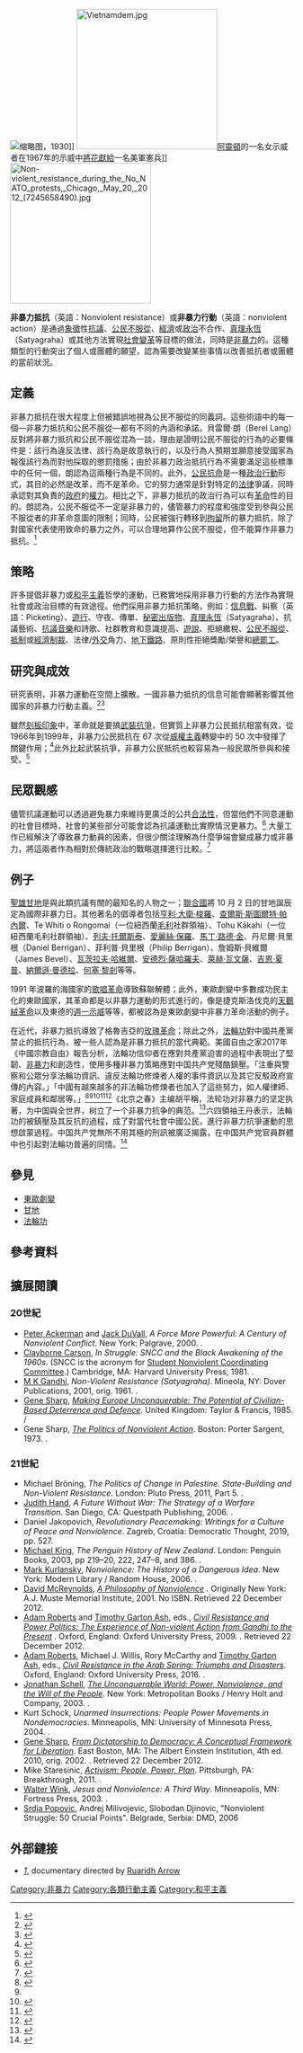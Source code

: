 [[File:Gandhi_Salt_March.jpg|缩略图]]，1930]]
[[File:Vietnamdem.jpg|250px]][[阿靈頓縣_(維吉尼亞州)|阿靈頓]]的一名女示威者在1967年的示威中[[權力歸花兒|將花獻給]]一名美軍憲兵]]
[[File:Non-violent_resistance_during_the_No_NATO_protests,_Chicago,_May_20,_2012_(7245658490).jpg|250px]]

'''非暴力抵抗'''（英語：Nonviolent resistance）或'''非暴力行動'''（英語：nonviolent action）是通過[[象徵|象徵]]性[[抗議|抗議]]、[[公民不服從|公民不服從]]、[[經濟|經濟]]或[[政治|政治]]不合作、[[真理永恆|真理永恆]]（Satyagraha）或其他方法實現[[改革|社會變革]]等目標的做法，同時是[[非暴力|非暴力]]的。這種類型的行動突出了個人或團體的願望，認為需要改變某些事情以改善抵抗者或團體的當前狀況。

==定義==
非暴力抵抗在很大程度上但被錯誤地視為公民不服從的同義詞。這些術語中的每一個—非暴力抵抗和公民不服從—都有不同的內涵和承諾。貝雷爾·朗（Berel Lang）反對將非暴力抵抗和公民不服從混為一談，理由是證明公民不服從的行為的必要條件是：該行為違反法律、該行為是故意執行的，以及行為人預期並願意接受國家為報復該行為而對他採取的懲罰措施；由於非暴力政治抵抗行為不需要滿足這些標準中的任何一個，朗認為這兩種行為是不同的。此外，[[公民抗命|公民抗命]]是一種[[政治運動|政治行動]]形式，其目的必然是改革，而不是革命。它的努力通常是針對特定的[[法律|法律]]爭議，同時承認對其負責的[[政府|政府]]的[[權力|權力]]。相比之下，非暴力抵抗的政治行為可以有[[革命|革命]]性的目的。朗認為，公民不服從不一定是非暴力的，儘管暴力的程度和強度受到參與公民不服從者的非革命意圖的限制；同時，公民被強行轉移到[[拘留|拘留]]所的暴力抵抗，除了對國家代表使用致命的暴力之外，可以合理地算作公民不服從，但不能算作非暴力抵抗。<ref name="Berel Lang, CD, NVR">{{cite journal|title=Civil Disobedience and Nonviolence: A Distinction with a Difference|first1=Berel|date=1970|journal=Ethics|issue=2|doi=10.1086/291763|volume=80|page=157|jstor=2379879|last1=Lang|s2cid=154512316}}</ref>

==策略==
許多提倡非暴力或[[和平主義|和平主義]]哲學的運動，已務實地採用非暴力行動的方法作為實現社會或政治目標的有效途徑。他們採用非暴力抵抗策略，例如：[[信息戰|信息戰]]、糾察（英語：Picketing）、[[示威|遊行]]、守夜、傳單、[[秘密出版物|秘密出版物]]、[[真理永恆|真理永恆]]（Satyagraha）、抗議藝術、[[抗爭歌|抗議音樂]]和詩歌、社群教育和意識提高、[[遊說|遊說]]、拒絕繳稅、[[公民不服從|公民不服從]]、[[杯葛|抵制]]或[[經濟制裁|經濟制裁]]、法律/[[外交|外交]]角力、[[地下鐵路_(秘密結社)|地下鐵路]]、原則性拒絕獎勵/榮譽和[[總罷工|總罷工]]。

==研究與成效==
研究表明，非暴力運動在空間上擴散。一國非暴力抵抗的信息可能會顯著影響其他國家的非暴力行動主義。<ref>{{cite journal|title=The Diffusion of Nonviolent Campaigns|first1=Kristian|date=2017|journal=Journal of Conflict Resolution|issue=5|doi=10.1177/0022002715603101|volume=61|pages=1120–1145|last1=Gleditsch|s2cid=142158335}}</ref><ref>{{cite journal|title=Learning about principles or prospects for success? An experimental analysis of information support for nonviolent resistance|first1=Babak|last2=Asadzadehmamaghani|first2=Peyman|date=2020|journal=Research & Politics|issue=2|doi=10.1177/2053168020931693|volume=7|last1=RezaeeDaryakenari|s2cid=220323282|doi-access=free}}</ref>

雖然[[刻板印象|刻板印象]]中，革命就是要搞[[武裝革命|武裝抗爭]]，但實質上非暴力公民抵抗相當有效，從1966年到1999年，非暴力公民抵抗在 67 次從[[威權主義|威權主義]]轉變中的 50 次中發揮了關鍵作用；<ref>{{cite web|title=A Force More Powerful|url=http://www.aforcemorepowerful.org/game/index.php|access-date=2010-09-01|date=2010-07-01|publisher=A Force More Powerful|archive-url=https://web.archive.org/web/20100917032757/http://aforcemorepowerful.org/game/index.php|archive-date=2010-09-17|url-status=live}}</ref>此外比起武裝抗爭，非暴力公民抵抗也較容易為一般民眾所參與和接受。<ref>{{cite news |author1=戴維·羅伯森 |title=「3.5%定律」：非暴力運動如何改變世界 |url=https://www.bbc.com/ukchina/trad/vert-fut-48720142 |accessdate=2022-02-25 |work=BBC |date=2019-06-23}}</ref>

==民眾觀感==
儘管抗議運動可以透過避免暴力來維持更廣泛的公共[[合法性|合法性]]，但當他們不同意運動的社會目標時，社會的某些部分可能會認為抗議運動比實際情況更暴力。<ref>{{cite journal|title=Allies or Agitators? How Partisan Identity Shapes Public Opinion about Violent or Nonviolent Protests|first1=Yuan|last2=Radnitz|first2=Scott|date=18 August 2020|journal=Political Communication|issue=4|doi=10.1080/10584609.2020.1793848|volume=38|pages=479–497|last1=Hsiao|s2cid=225354058}}</ref> 大量工作已經解決了導致暴力動員的因素，但很少關注理解為什麼爭端會變成暴力或非暴力，將這兩者作為相對於傳統政治的戰略選擇進行比較。<ref>{{cite journal|title=Understanding strategic choice|year=2009|url=https://archive.org/details/choices0000cunn|first1=K. G.|last1=Cunningham}}</ref>

==例子==
[[聖雄甘地|聖雄甘地]]是與此類抗議有關的最知名的人物之一；[[聯合國|聯合國]]將 10 月 2 日的甘地誕辰定為國際非暴力日。其他著名的倡導者包括[[亨利·大衛·梭羅|亨利·大衛·梭羅]]、[[查爾斯·史都華·巴奈爾|查爾斯·斯圖爾特·帕內爾]]、Te Whiti o Rongomai（一位紐西蘭[[毛利人|毛利]]社群領袖）、Tohu Kākahi（一位紐西蘭毛利社群領袖）、[[列夫·托爾斯泰|列夫·托爾斯泰]]、[[艾麗斯·保爾|愛麗絲·保羅]]、[[馬丁·路德·金|馬丁·路德·金]]、丹尼爾·貝里根（Daniel Berrigan）、菲利普·貝里根（Philip Berrigan）、詹姆斯·貝維爾（James Bevel）、[[瓦茨拉夫·哈維爾|瓦茨拉夫·哈維爾]]、[[安德烈·薩哈羅夫|安德烈·薩哈羅夫]]、[[萊赫·瓦文薩|萊赫·瓦文薩]]、[[吉恩·夏普|吉恩·夏普]]、[[納爾遜·曼德拉|納爾遜·曼德拉]]、[[何塞·黎剎|何塞·黎剎]]等等。

1991 年波羅的海國家的[[歌唱革命|歌唱革命]]導致蘇聯解體；此外，東歐劇變中多數成功民主化的東歐國家，其革命都是以非暴力運動的形式進行的，像是捷克斯洛伐克的[[天鵝絨革命|天鵝絨革命]]以及東德的[[週一示威|週一示威]]等等，都被認為是東歐劇變中非暴力革命活動的例子。

在近代，非暴力抵抗導致了格魯吉亞的[[玫瑰革命|玫瑰革命]]；除此之外，[[法輪功|法輪功]]對中國共產黨禁止的抵抗行為，被一些人認為是非暴力抵抗的當代典範。美國自由之家2017年《中國宗教自由》報告分析，法輪功信仰者在應對共產黨迫害的過程中表現出了堅韌、[[非暴力|非暴力]]和創造性，使用多種非暴力策略應對中国共产党殘酷鎮壓。「注重與警察和公眾分享法輪功資訊、違反法輪功修煉者人權的事件資訊以及其它反駁政府宣傳的內容。」「中國有越來越多的非法輪功修煉者也加入了這些努力，如人權律師、家庭成員和鄰居等。」<ref name="FH2017R">{{cite book|author1=美國自由之家|title=自由之家中国宗教自由报告-中国灵魂争夺战|date=2017-08|pages=p95|url=https://freedomhouse.org/report/special-reports/china-religious-freedom-simplified-chinese|access-date=2018-02-13|archive-date=2018-02-03|archive-url=https://web.archive.org/web/20180203181002/https://freedomhouse.org/report/special-reports/china-religious-freedom-simplified-chinese|dead-url=no}}</ref><ref name=Kil2011/><ref name=TORODEetal2014>{{cite news|author=GREG TORODE, JAMES POMFRET, BENJAMIN KANG LIM|title=Special Report: The battle for Hong Kong's soul|url=http://www.reuters.com/article/2014/07/01/us-hongkong-china-specialreport-idUSKBN0F62XU20140701|newspaper=[[路透社|路透社]]|date=2014-06-30|language=en|accessdate=2017-02-02|archive-date=2015-09-24|archive-url=https://web.archive.org/web/20150924202217/http://www.reuters.com/article/2014/07/01/us-hongkong-china-specialreport-idUSKBN0F62XU20140701|dead-url=yes}}</ref><ref name=新報0913>{{cite news| url=http://www.hkdailynews.com.hk/news.php?id=249018| title=剪爛關愛協會多張橫額 法輪功刑毀被判罪名成立| work=香港《[[新報_(香港)|新報]]》| date=2012年9日| author=| location=| deadurl=yes| archiveurl=https://web.archive.org/web/20140102191505/http://www.hkdailynews.com.hk/news.php?id=249018| archivedate=2014-01-02| accessdate=2017-02-02}}</ref><ref name="沃草201408">{{cite news |author=沃草Watchout |title=101前五星旗街頭暴力頻傳！馮光遠、柯文哲：警方不該縱容犯罪 |url=http://www.appledaily.com.tw/realtimenews/article/new/20140821/455724/ |newspaper=[[蘋果日報（台灣）|蘋果日報（台灣）]] |date=2014-08-21 |accessdate=2017-02-02 |archive-date=2014-08-26 |archive-url=https://web.archive.org/web/20140826161429/http://www.appledaily.com.tw/realtimenews/article/new/20140821/455724/ |dead-url=no }}</ref>《北京之春》主编胡平稱，法轮功对非暴力的坚定执著，为中国與全世界，树立了一个非暴力抗争的典范。<ref>{{cite news|author1=胡平|title=法轮功抗暴十周年|url=https://www.rfa.org/mandarin/pinglun/huping/falungong-05112009114524.html|agency=自由亞洲電台|date=2009-05-11|accessdate=2018-02-13|archive-date=2020-06-10|archive-url=https://web.archive.org/web/20200610221102/https://www.rfa.org/mandarin/pinglun/huping/falungong-05112009114524.html/|dead-url=no}}</ref>六四領袖王丹表示，法輪功的被鎮壓及其反抗的過程，成了對當代社會中國公民，進行非暴力抗爭運動的思想啟蒙過程。中国共产党無所不用其極的刑訊被廣泛揭露，在中国共产党官員群體中也引起對法輪功普遍的同情。<ref>{{cite news|author1=王丹|title=中国共产党不會平反法輪功|url=https://hk.news.appledaily.com/local/daily/article/20041202/4479765|work=香港蘋果日報|date=2004-12-02|accessdate=2018-02-13|archive-date=2020-06-10|archive-url=https://web.archive.org/web/20200610212642/https://hk.news.appledaily.com/local/daily/article/20041202/4479765|dead-url=no}}</ref>

==參見==
*[[東歐劇變|東歐劇變]]
*[[甘地|甘地]]
*[[法輪功|法輪功]]

== 參考資料 ==
{{Reflist|colwidth=30em}}

==擴展閱讀==
{{refbegin|40em}}

===20世紀===
* [[Peter_Ackerman|Peter Ackerman]] and [[Jack_DuVall|Jack DuVall]], ''A Force More Powerful: A Century of Nonviolent Conflict''.  New York: Palgrave, 2000.  {{ISBN|978-0-312-24050-9}}.
* [[Clayborne_Carson|Clayborne Carson]], ''In Struggle: SNCC and the Black Awakening of the 1960s''.  (SNCC is the acronym for [[Student_Nonviolent_Coordinating_Committee|Student Nonviolent Coordinating Committee]].) Cambridge, MA: Harvard University Press, 1981.  {{ISBN|978-0674447257}}.
* [[圣雄甘地|M K Gandhi]], ''Non-Violent Resistance (Satyagraha)''.  Mineola, NY: Dover Publications, 2001, orig. 1961.  {{ISBN|978-0-486-41606-9}}.
* [[吉恩·夏普|Gene Sharp]], ''[[Making_Europe_Unconquerable|Making Europe Unconquerable: The Potential of Civilian-Based Deterrence and Defence]]''.  United Kingdom: Taylor & Francis, 1985.  {{ISBN|978-0-85066-336-5}}/
* Gene Sharp, ''[[The_Politics_of_Nonviolent_Action|The Politics of Nonviolent Action]]''.  Boston: Porter Sargent, 1973.  {{ISBN|978-0-87558-068-5}}.

===21世紀===
* Michael Bröning, ''The Politics of Change in Palestine. State-Building and Non-Violent Resistance''.  London: Pluto Press, 2011, Part 5.  {{ISBN|978-0-7453-3093-8}}.
* [[Judith_Hand|Judith Hand]], ''A Future Without War: The Strategy of a Warfare Transition''.  San Diego, CA: Questpath Publishing, 2006.  {{ISBN|978-0-9700031-3-3}}.
* Daniel Jakopovich, ''Revolutionary Peacemaking: Writings for a Culture of Peace and Nonviolence''. Zagreb, Croatia: Democratic Thought, 2019, pp. 527.  {{ISBN|978-953-55134-2-1}}
* [[Michael_King|Michael King]], ''The Penguin History of New Zealand''.  London: Penguin Books, 2003, pp 219–20, 222, 247–8, and 386.  {{ISBN|978-0-14-301867-4}}.
* [[Mark_Kurlansky|Mark Kurlansky]], ''Nonviolence: The History of a Dangerous Idea''.  New York: Modern Library / Random House, 2006.  {{ISBN|978-0-8129-7447-8}}.
* [[David_McReynolds|David McReynolds]],  ''[http://cyberspacei.com/jesusi/peace/non_resistance/dm A Philosophy of Nonviolence] {{Wayback|url=http://cyberspacei.com/jesusi/peace/non_resistance/dm |date=20130722000341 }}''.  Originally New York: A.J. Muste Memorial Institute, 2001.  No ISBN.  Retrieved 22 December 2012.
* [[Adam_Roberts_(scholar)|Adam Roberts]] and [[提莫西·阿什|Timothy Garton Ash]], eds., ''[http://www.oup.com/uk/catalogue/?ci=9780199552016 Civil Resistance and Power Politics: The Experience of Non-violent Action from Gandhi to the Present] {{Webarchive|url=https://wayback.archive-it.org/all/20141115173452/http://www.oup.com/uk/catalogue/?ci=9780199552016 |date=2014-11-15 }}''.  Oxford, England: Oxford University Press, 2009.  {{ISBN|978-0-19-955201-6}}.  Retrieved 22 December 2012.
* [[Adam_Roberts_(scholar)|Adam Roberts]], Michael J. Willis, Rory McCarthy and [[提莫西·阿什|Timothy Garton Ash]], eds., ''[https://www.amazon.co.uk/Civil-Resistance-Arab-Spring-Disasters/dp/0198749023 Civil Resistance in the Arab Spring: Triumphs and Disasters]''. Oxford, England: Oxford University Press, 2016. {{ISBN|978-0-19-874902-8}}.
* [[乔纳森·谢尔|Jonathan Schell]], ''[[The_Unconquerable_World|The Unconquerable World: Power, Nonviolence, and the Will of the People]]''.  New York: Metropolitan Books / Henry Holt and Company, 2003.  {{ISBN|9780805044560}}.
* Kurt Schock, ''Unarmed Insurrections: People Power Movements in Nondemocracies''.  Minneapolis, MN: University of Minnesota Press, 2004.  {{ISBN|978-0-8166-4193-2}}.
* [[吉恩·夏普|Gene Sharp]], ''[https://web.archive.org/web/20060209144939/http://www.aeinstein.org/organizations/org/FDTD.pdf From Dictatorship to Democracy: A Conceptual Framework for Liberation]''.  East Boston, MA: The Albert Einstein Institution, 4th ed. 2010, orig. 2002.  {{ISBN|978-1-880813-09-6}}.  Retrieved 22 December 2012.
* Mike Staresinic, ''[https://www.amazon.com/Activism-Mike-Staresinic/dp/0615417906/ref=la_B002JV8GL8_1_1?s=books&ie=UTF8&qid=1391964481&sr=1-1 Activism: People, Power, Plan ]''. Pittsburgh, PA: Breakthrough, 2011. {{ISBN|978-0-6154-1790-5}}.
* [[Walter_Wink|Walter Wink]], ''Jesus and Nonviolence: A Third Way''.  Minneapolis, MN: Fortress Press, 2003.  {{ISBN|978-0-8006-3609-8}}.
*[[Srđa_Popović_(activist)|Srdja Popovic]], Andrej Milivojevic, Slobodan Djinovic, "Nonviolent Struggle: 50 Crucial Points". Belgrade, Serbia: DMD, 2006
{{refend}}

==外部鏈接==
* ''[https://www.nypl.org/events/exhibitions/black-power]'', documentary directed by [[Ruaridh_Arrow|Ruaridh Arrow]]

{{反戰|state=collapsed}}
{{Tax resistance|state=collapsed}}

[[Category:非暴力|Category:非暴力]]
[[Category:各類行動主義|Category:各類行動主義]]
[[Category:和平主義|Category:和平主義]]